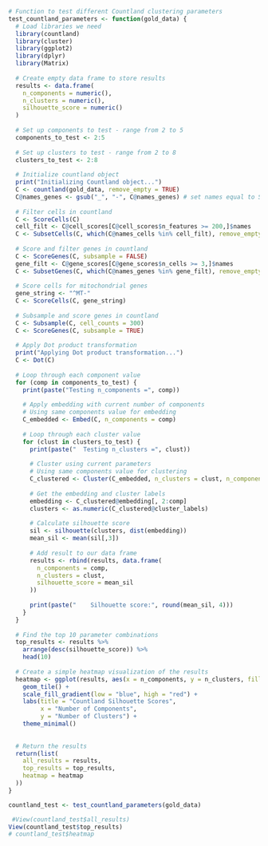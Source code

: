 







```r

# Function to test different Countland clustering parameters
test_countland_parameters <- function(gold_data) {
  # Load libraries we need
  library(countland)
  library(cluster)
  library(ggplot2)
  library(dplyr)
  library(Matrix)
  
  # Create empty data frame to store results
  results <- data.frame(
    n_components = numeric(),
    n_clusters = numeric(),
    silhouette_score = numeric()
  )
  
  # Set up components to test - range from 2 to 5 
  components_to_test <- 2:5
  
  # Set up clusters to test - range from 2 to 8 
  clusters_to_test <- 2:8
  
  # Initialize countland object
  print("Initializing Countland object...")
  C <- countland(gold_data, remove_empty = TRUE)
  C@names_genes <- gsub("_", "-", C@names_genes) # set names equal to Seurat
  
  # Filter cells in countland
  C <- ScoreCells(C)
  cell_filt <- C@cell_scores[C@cell_scores$n_features >= 200,]$names
  C <- SubsetCells(C, which(C@names_cells %in% cell_filt), remove_empty = FALSE)
  
  # Score and filter genes in countland
  C <- ScoreGenes(C, subsample = FALSE)
  gene_filt <- C@gene_scores[C@gene_scores$n_cells >= 3,]$names
  C <- SubsetGenes(C, which(C@names_genes %in% gene_filt), remove_empty = FALSE)
  
  # Score cells for mitochondrial genes
  gene_string <- "^MT-"
  C <- ScoreCells(C, gene_string)
  
  # Subsample and score genes in countland
  C <- Subsample(C, cell_counts = 300)
  C <- ScoreGenes(C, subsample = TRUE)
  
  # Apply Dot product transformation
  print("Applying Dot product transformation...")
  C <- Dot(C)
  
  # Loop through each component value
  for (comp in components_to_test) {
    print(paste("Testing n_components =", comp))
    
    # Apply embedding with current number of components
    # Using same components value for embedding 
    C_embedded <- Embed(C, n_components = comp)
    
    # Loop through each cluster value
    for (clust in clusters_to_test) {
      print(paste("  Testing n_clusters =", clust))
      
      # Cluster using current parameters
      # Using same components value for clustering 
      C_clustered <- Cluster(C_embedded, n_clusters = clust, n_components = comp)
      
      # Get the embedding and cluster labels
      embedding <- C_clustered@embedding[, 2:comp]
      clusters <- as.numeric(C_clustered@cluster_labels)
      
      # Calculate silhouette score 
      sil <- silhouette(clusters, dist(embedding))
      mean_sil <- mean(sil[,3])
      
      # Add result to our data frame
      results <- rbind(results, data.frame(
        n_components = comp,
        n_clusters = clust,
        silhouette_score = mean_sil
      ))
      
      print(paste("    Silhouette score:", round(mean_sil, 4)))
    }
  }
  
  # Find the top 10 parameter combinations
  top_results <- results %>%
    arrange(desc(silhouette_score)) %>%
    head(10)
  
  # Create a simple heatmap visualization of the results
  heatmap <- ggplot(results, aes(x = n_components, y = n_clusters, fill = silhouette_score)) +
    geom_tile() +
    scale_fill_gradient(low = "blue", high = "red") +
    labs(title = "Countland Silhouette Scores",
         x = "Number of Components",
         y = "Number of Clusters") +
    theme_minimal()
  
  
  # Return the results
  return(list(
    all_results = results,
    top_results = top_results,
    heatmap = heatmap
  ))
}


```



```r

countland_test <- test_countland_parameters(gold_data)

```


```r
 #View(countland_test$all_results)
View(countland_test$top_results)
# countland_test$heatmap
```